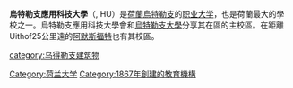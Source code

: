{{dead end|time=2016-04-21T05:07:37+00:00}}
{{unreferenced|time=2016-04-16T12:22:12+00:00}}
{{NoteTA
|1=zh:乌特勒支; zh-cn:乌得勒支; zh-hk:烏德勒支; zh-tw:烏特勒支 zh-tw:烏特列支
}}
{{Infobox University 
| Name       =烏特勒(列)支應用科技大學    
| native_name = HU University of Applied Sciences Utrecht 
| Established    = 1867 
| Type           = 應用科技大學
|President         = [[Jan_Bogerd|Jan Bogerd]] 
| Location           =  [[荷蘭|荷蘭]] [[烏特勒支|烏特勒支]] 
| Student      = 36,500
| Staff          = 3,500 
| Website        = http://www.english.hu.nl/
}}

'''烏特勒支應用科技大學'''（{{lang-nl|Hogeschool Utrecht}}, HU）是[[荷蘭|荷蘭]][[烏特勒支|烏特勒支]]的[[职业大学|职业大学]]，也是荷蘭最大的學校之一。烏特勒支應用科技大學會和[[烏特勒支大學|烏特勒支大學]]分享其在{{le|Uithof|Uithof}}區的主校區。在距離Uithof25公里遠的[[阿默斯福特|阿默斯福特]]也有其校區。

{{荷蘭小作品}}
[[category:乌得勒支建筑物|category:乌得勒支建筑物]]
[[Category:荷兰大学|Category:荷兰大学]]
[[Category:1867年創建的教育機構|Category:1867年創建的教育機構]]